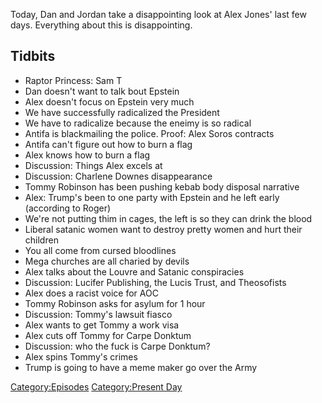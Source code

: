 {{DEFAULTSORT:
    #_EPISODE_0319:July 7-8, 2019
}}{{Episode
    | title             = July 7-8, 2019
    | caption           = [https://knowledgefight.libsyn.com/knowledge-fight-july-7-8-2019 Listen to this episode on Libsyn]
    | episodeNumber     = 319
    | length            = 01:19:39
    | airDate           = July 10, 2019
    | coverageStartDate = July 8, 2019
    | coverageEndDate   = July 9, 2019
    | episodeType       = [[:Category:Present Day|Present Day]]
    | appearance        = [[Raptor Princess: Sam T]], [[Charlene Downes]], [[Tommy Robinson]], [[Roger Stone]], [[AOC]], [[Carpe Donktum]]
    | previousEpisode   = [[318: July 5, 2019]]
    | nextEpisode       = [[320: February 21-22, 2013]]
}}

{{Stub}}

Today, Dan and Jordan take a disappointing look at Alex Jones' last few days. Everything about this is disappointing.

==Tidbits==

*Raptor Princess: Sam T
*Dan doesn't want to talk bout Epstein
*Alex doesn't focus on Epstein very much
*We have successfully radicalized the President
*We have to radicalize because the eneimy is so radical
*Antifa is blackmailing the police. Proof: Alex Soros contracts
*Antifa can't figure out how to burn a flag
*Alex knows how to burn a flag
*Discussion: Things Alex excels at
*Discussion: Charlene Downes disappearance
*Tommy Robinson  has been pushing kebab body disposal narrative
*Alex: Trump's been to one party with Epstein and he left early (according to Roger)
*We're not putting thim in cages, the left is so they can drink the blood
*Liberal satanic women want to destroy pretty women and hurt their children
*You all come from cursed bloodlines
*Mega churches are all charied by devils
*Alex talks about the Louvre and Satanic conspiracies
*Discussion: Lucifer Publishing, the Lucis Trust, and Theosofists
*Alex does a racist voice for AOC
*Tommy Robinson asks for asylum for 1 hour
*Discussion: Tommy's lawsuit fiasco
*Alex wants to get Tommy a work visa
*Alex cuts off Tommy for Carpe Donktum
*Discussion: who the fuck is Carpe Donktum?
*Alex spins Tommy's crimes
*Trump is going to have a meme maker go over the Army

[[Category:Episodes]]
[[Category:Present Day]]

